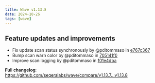 ```yaml
---
title: Wave v1.13.8
date: 2024-10-26
tags: [wave]
---
```


## Feature updates and improvements

- Fix update scan status synchronously by @pditommaso in [e767c367](https://github.com/seqeralabs/wave/commit/e767c367fafe8083b3106dbe10cd88fc3463f07f)
- Bump scan warn color by @pditommaso in [705141f0](https://github.com/seqeralabs/wave/commit/705141f086637480151c01809ab01559f9334130)
- Improve scan logging by @pditommaso in [f01e4dba](https://github.com/seqeralabs/wave/commit/f01e4dba274f58ad8eeb6a953b70b13a2ad910eb)

**Full changelog**: https://github.com/seqeralabs/wave/compare/v1.13.7...v1.13.8

